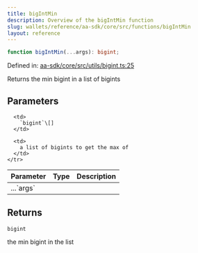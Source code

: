 ```yaml
---
title: bigIntMin
description: Overview of the bigIntMin function
slug: wallets/reference/aa-sdk/core/src/functions/bigIntMin
layout: reference
---
```


```ts
function bigIntMin(...args): bigint;
```

Defined in: [aa-sdk/core/src/utils/bigint.ts:25](https://github.com/alchemyplatform/aa-sdk/blob/e3c1a23e6e03f44bf2db3afddb97a91b175cba58/aa-sdk/core/src/utils/bigint.ts#L25)

Returns the min bigint in a list of bigints

## Parameters

<table>
  <thead>
    <tr>
      <th align="left">Parameter</th>
      <th align="left">Type</th>
      <th align="left">Description</th>
    </tr>
  </thead>

  <tbody>
    <tr>
      <td>
        ...`args`
      </td>

      <td>
        `bigint`\[]
      </td>

      <td>
        a list of bigints to get the max of
      </td>
    </tr>

  </tbody>
</table>

## Returns

`bigint`

the min bigint in the list
